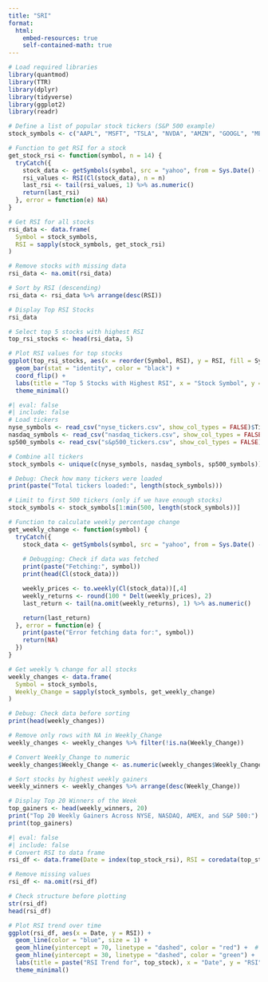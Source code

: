 ```yaml
---
title: "SRI"
format: 
  html:
    embed-resources: true
    self-contained-math: true
---
```


```r

# Load required libraries
library(quantmod)
library(TTR)
library(dplyr)
library(tidyverse)
library(ggplot2)
library(readr)
```

```r
# Define a list of popular stock tickers (S&P 500 example)
stock_symbols <- c("AAPL", "MSFT", "TSLA", "NVDA", "AMZN", "GOOGL", "META", "NFLX", "AMD", "BABA")

# Function to get RSI for a stock
get_stock_rsi <- function(symbol, n = 14) {
  tryCatch({
    stock_data <- getSymbols(symbol, src = "yahoo", from = Sys.Date() - 90, auto.assign = FALSE)
    rsi_values <- RSI(Cl(stock_data), n = n)
    last_rsi <- tail(rsi_values, 1) %>% as.numeric()
    return(last_rsi)
  }, error = function(e) NA)
}

# Get RSI for all stocks
rsi_data <- data.frame(
  Symbol = stock_symbols,
  RSI = sapply(stock_symbols, get_stock_rsi)
)

# Remove stocks with missing data
rsi_data <- na.omit(rsi_data)

# Sort by RSI (descending)
rsi_data <- rsi_data %>% arrange(desc(RSI))

# Display Top RSI Stocks
rsi_data
```

```r
# Select top 5 stocks with highest RSI
top_rsi_stocks <- head(rsi_data, 5)

# Plot RSI values for top stocks
ggplot(top_rsi_stocks, aes(x = reorder(Symbol, RSI), y = RSI, fill = Symbol)) +
  geom_bar(stat = "identity", color = "black") +
  coord_flip() +
  labs(title = "Top 5 Stocks with Highest RSI", x = "Stock Symbol", y = "RSI Value") +
  theme_minimal()
```

```r
#| eval: false
#| include: false
# Load tickers
nyse_symbols <- read_csv("nyse_tickers.csv", show_col_types = FALSE)$Ticker
nasdaq_symbols <- read_csv("nasdaq_tickers.csv", show_col_types = FALSE)$Ticker
sp500_symbols <- read_csv("s&p500_tickers.csv", show_col_types = FALSE)$Ticker

# Combine all tickers
stock_symbols <- unique(c(nyse_symbols, nasdaq_symbols, sp500_symbols))

# Debug: Check how many tickers were loaded
print(paste("Total tickers loaded:", length(stock_symbols)))

# Limit to first 500 tickers (only if we have enough stocks)
stock_symbols <- stock_symbols[1:min(500, length(stock_symbols))]

# Function to calculate weekly percentage change
get_weekly_change <- function(symbol) {
  tryCatch({
    stock_data <- getSymbols(symbol, src = "yahoo", from = Sys.Date() - 90, auto.assign = FALSE)
    
    # Debugging: Check if data was fetched
    print(paste("Fetching:", symbol))
    print(head(Cl(stock_data)))

    weekly_prices <- to.weekly(Cl(stock_data))[,4]  
    weekly_returns <- round(100 * Delt(weekly_prices), 2)
    last_return <- tail(na.omit(weekly_returns), 1) %>% as.numeric()

    return(last_return)
  }, error = function(e) {
    print(paste("Error fetching data for:", symbol))
    return(NA)
  })
}

# Get weekly % change for all stocks
weekly_changes <- data.frame(
  Symbol = stock_symbols,
  Weekly_Change = sapply(stock_symbols, get_weekly_change)
)

# Debug: Check data before sorting
print(head(weekly_changes))

# Remove only rows with NA in Weekly_Change
weekly_changes <- weekly_changes %>% filter(!is.na(Weekly_Change))

# Convert Weekly_Change to numeric
weekly_changes$Weekly_Change <- as.numeric(weekly_changes$Weekly_Change)

# Sort stocks by highest weekly gainers
weekly_winners <- weekly_changes %>% arrange(desc(Weekly_Change))

# Display Top 20 Winners of the Week
top_gainers <- head(weekly_winners, 20)
print("Top 20 Weekly Gainers Across NYSE, NASDAQ, AMEX, and S&P 500:")
print(top_gainers)
```

```r
#| eval: false
#| include: false
# Convert RSI to data frame
rsi_df <- data.frame(Date = index(top_stock_rsi), RSI = coredata(top_stock_rsi))

# Remove missing values
rsi_df <- na.omit(rsi_df)

# Check structure before plotting
str(rsi_df)
head(rsi_df)

# Plot RSI trend over time
ggplot(rsi_df, aes(x = Date, y = RSI)) +
  geom_line(color = "blue", size = 1) +
  geom_hline(yintercept = 70, linetype = "dashed", color = "red") +  # Overbought
  geom_hline(yintercept = 30, linetype = "dashed", color = "green") +  # Oversold
  labs(title = paste("RSI Trend for", top_stock), x = "Date", y = "RSI") +
  theme_minimal()
```
